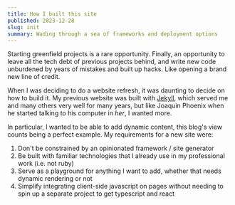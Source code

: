 ```yaml
---
title: How I built this site
published: 2023-12-28
slug: init
summary: Wading through a sea of frameworks and deployment options
---
```


<PageTitle 
    title="How I built this site" 
    subtitle="Engaging in the traditional past-time of overengineering a personal site" />

Starting greenfield projects is a rare opportunity. Finally, an opportunity to
leave all the tech debt of previous projects behind, and write new code
unburdened by years of mistakes and built up hacks. Like opening a brand new line of credit.

When I was deciding to do a website refresh, it was daunting to decide on how to
build it. My previous website was built with [Jekyll](https://jekyllrb.com/),
which served me and many others very well for many years, but like Joaquin
Phoenix when he started talking to his computer in *her*, I wanted more.

In particular, I wanted to be able to add dynamic content, this blog's view
counts being a perfect example. My requirements for a new site were:


1. Don't be constrained by an opinionated framework / site generator
2. Be built with familiar technologies that I already use in my professional
   work (i.e. not ruby)
3. Serve as a playground for anything I want to add, whether that needs dynamic
   rendering or not
4. Simplify integrating client-side javascript on pages without needing to spin
   up a separate project to get typescript and react
